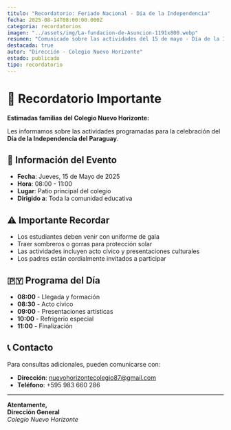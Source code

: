 ```yaml
---
titulo: "Recordatorio: Feriado Nacional - Día de la Independencia"
fecha: 2025-08-14T08:00:00.000Z
categoria: recordatorios
imagen: "../assets/img/La-fundacion-de-Asuncion-1191x800.webp"
resumen: "Comunicado sobre las actividades del 15 de mayo - Día de la Independencia del Paraguay."
destacada: true
autor: "Dirección - Colegio Nuevo Horizonte"
estado: publicado
tipo: recordatorio
---
```


# 📢 Recordatorio Importante

**Estimadas familias del Colegio Nuevo Horizonte:**

Les informamos sobre las actividades programadas para la celebración del **Día de la Independencia del Paraguay**.

## 📅 Información del Evento

- **Fecha**: Jueves, 15 de Mayo de 2025
- **Hora**: 08:00 - 11:00
- **Lugar**: Patio principal del colegio
- **Dirigido a**: Toda la comunidad educativa

## ⚠️ Importante Recordar

- Los estudiantes deben venir con uniforme de gala
- Traer sombreros o gorras para protección solar
- Las actividades incluyen acto cívico y presentaciones culturales
- Los padres están cordialmente invitados a participar

## 🇵🇾 Programa del Día

- **08:00** - Llegada y formación
- **08:30** - Acto cívico
- **09:00** - Presentaciones artísticas
- **10:00** - Refrigerio especial
- **11:00** - Finalización

## 📞 Contacto

Para consultas adicionales, pueden comunicarse con:
- **Dirección**: nuevohorizontecolegio87@gmail.com
- **Teléfono**: +595 983 660 286

---

**Atentamente,**  
**Dirección General**  
*Colegio Nuevo Horizonte*

